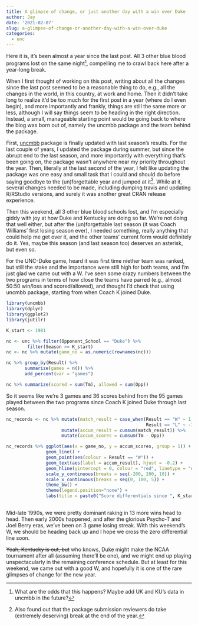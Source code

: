 ```yaml
---
title: A glimpse of change, or just another day with a win over Duke
author: Jay
date: '2021-02-07'
slug: a-glimpse-of-change-or-another-day-with-a-win-over-duke
categories:
  - unc
---
```


Here it is, it's been almost a year since the last post. All 3 other blue blood programs lost on the same night^[What are the odds that this happens? Maybe add UK and KU's data in uncmbb in the future?], compelling me to crawl back here after a year-long break. 

When I first thought of working on this post, writing about all the changes since the last post seemed to be a reasonable thing to do, e.g., all the changes in the world, in this country, at work and home. Then it didn't take long to realize it'd be too much for the first post in a year (where do I even begin), and more importantly and frankly, things are still the same more or less, although I will say things seem to be heading in the right direction. Instead, a small, manageable starting point would be going back to where the blog was born out of, namely the uncmbb package and the team behind the package.

First, [uncmbb](https://cran.r-project.org/web/packages/uncmbb/index.html) package is finally updated with last season's results. For the last couple of years, I updated the package during summer, but since the abrupt end to the last season, and more importantly with everything that's been going on, the package wasn't anywhere near my priority throughout the year. Then, literally at the last second of the year, I felt like updating the package was one easy and small task that I could and should do before saying goodbye to the (un)forgettable year and jumped at it^[Also found out that the package submission reviewers do take (extremely deserving) break at the end of the year.]. While at it, several changes needed to be made, including dumping travis and updating R/RStudio versions, and surely it was another great CRAN release experience. 

Then this weekend, all 3 other blue blood schools lost, and I'm especially giddy with joy at how Duke and Kentucky are doing so far. We're not doing that well either, but after the (un)forgettable last season (it was Coach Williams' first losing season ever), I needed something, really anything that could help me get over it, and the other teams' current form would definitely do it. Yes, maybe this season (and last season too) deserves an asterisk, but even so. 

For the UNC-Duke game, heard it was first time niether team was ranked, but still the stake and the importance were still high for both teams, and I'm just glad we came out with a W. I've seen some crazy numbers between the two programs in terms of how close the teams have parred (e.g., almost 50:50 win/loss and scored/allowed), and thought I'd check that using uncmbb package, starting from when Coach K joined Duke. 


```r

library(uncmbb)
library(dplyr)
library(ggplot2)
library(jutilr)

K_start <- 1981

nc <- unc %>% filter(Opponent_School == "Duke") %>%
        filter(Season >= K_start)
nc <- nc %>% mutate(game_no = as.numeric(rownames(nc)))

nc %>% group_by(Result) %>%
       summarize(games = n()) %>%
       add_percent(var = "games")

nc %>% summarize(scored = sum(Tm), allowed = sum(Opp))
```

So it seems like we're 3 games and 36 scores behind from the 95 games played between the two programs since Coach K joined Duke through last season.

```r

nc_records <- nc %>% mutate(match_result = case_when(Result == "W" ~ 1,
                                                     Result == "L" ~ -1)) %>%
                     mutate(accum_result = cumsum(match_result)) %>%
                     mutate(accum_scores = cumsum(Tm - Opp))

nc_records %>% ggplot(aes(x = game_no, y = accum_scores, group = 1)) +
               geom_line() + 
               geom_point(aes(colour = Result == "W")) +
               geom_text(aes(label = accum_result), hjust = -0.2) +
               geom_hline(yintercept = 0, colour = "red", linetype = "dotted") + 
               scale_y_continuous(breaks = seq(-200, 200, 10)) +
               scale_x_continuous(breaks = seq(0, 100, 5)) +
               theme_bw() +
               theme(legend.position="none") +
               labs(title = paste0("Score differentials since ", K_start-1, "-", K_start, " season"))
  
```

Mid-late 1990s, we were pretty dominant raking in 13 more wins head to head. Then early 2000s happened, and after the glorious Psycho-T and Joel Berry eras, we've been on 3 game losing streak. With this weekend's W, we should be heading back up and I hope we cross the zero differential line soon.  

~~Yeah, Kentucky is out, but~~ who knows, Duke might make the NCAA tournament after all (assuming there'll be one), and we might end up playing unspectacularly in the remaining conference schedule. But at least for this weekend, we came out with a good W, and hopefully it is one of the rare glimpses of change for the new year. 
